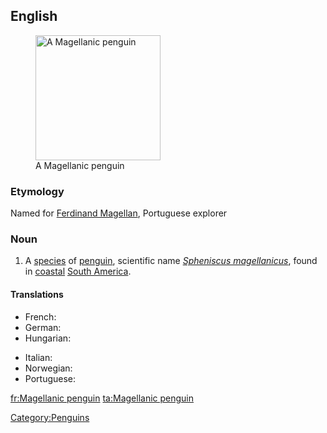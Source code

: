 ==English==
{{wikipedia}}
[[Image:Magellanic-penguin02.jpg|200px|thumb|right|A Magellanic penguin]]

===Etymology===
Named for [[w:Ferdinand Magellan|Ferdinand Magellan]], Portuguese explorer

===Noun===
{{en-noun|sg=[[Magellanic]] [[penguin]]}}

# A [[species]] of [[penguin]], scientific name ''[[Spheniscus magellanicus]]'', found in [[coastal]] [[South America]]. 

====Translations====
{{trans-top|Penguin}}
* French: {{t+|fr|manchot de Magellan|m}}
* German: {{t+|de|Magellan-Pinguin|m}}
* Hungarian: {{t|hu|Magellán-pingvin }}
{{trans-mid}}
* Italian: {{t-|it|pinguino di Magellano|m}}
* Norwegian: {{t|no|Magellanpingvin}}
* Portuguese: {{t|pt|pinguim-de-magalhães }}
{{trans-bottom}}

[[Category:Penguins]]

[[fr:Magellanic penguin]]
[[ta:Magellanic penguin]]